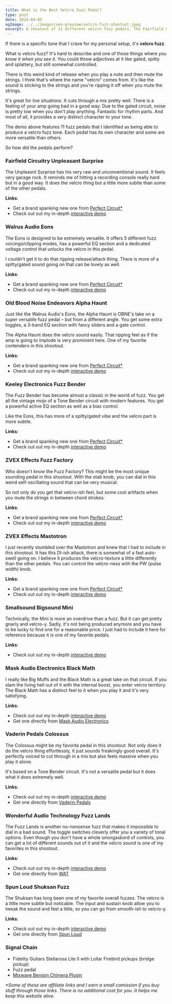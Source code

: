 ```yaml
---
title: What is the Best Velcro Fuzz Pedal?
type: post
date: 2024-04-05
ogImage: ../../images/seo-preview/velcro-fuzz-shootout.jpeg
excerpt: A shootout of 11 different velcro fuzz pedals. The Fairfield Circuitry Unpleasant Surprise, Walrus Audio Eons, Old Blood Noise Endeavors Alpha Haunt, Keeley Electronics Fuzz Bender, ZVEX Effects Fuzz Factory, ZVEX Effects Mastotron, Smallsound Bigsound Mini, Mask Audio Electronics Black Math, Vaderin Pedals Colossus, Wonderful Audio Technology Fuzz Lands and Spun Loud Shuksan Fuzz.
---
```



<VelcroFuzzShootout />

If there is a specific tone that I crave for my personal setup, it's **velcro fuzz**.

What is velcro fuzz? It's hard to describe and one of those things where _you know it when you see it_. You could throw adjectives at it like gated, spitty and splattery, but still somewhat controlled.

There is this weird kind of release when you play a note and then mute the strings. I think that's where the name "velcro" comes from. It's like the sound is sticking to the strings and you're ripping it off when you mute the strings.

It's great for live situations. It cuts through a mix pretty well. There is a feeling of your amp going bad in a good way. Due to the gated circuit, noise is pretty low when you don't play anything. Fantastic for rhythm parts. And most of all, it provides a very distinct character to your tone.

The demo above features 11 fuzz pedals that I identified as being able to produce a velcro fuzz tone. Each pedal has its own character and some are more versatile than others.

So how did the pedals perform?

### Fairfield Circuitry Unpleasant Surprise

The Unpleasnt Surprise has his very raw and unconventional sound. It feels very garage rock. It reminds me of hitting a recording console really hard but in a good way. It does the velcro thing but a little more subtle than some of the other pedals.

**Links**:

- Get a brand spanking new one from [Perfect Circuit\*](https://link.perfectcircuit.com/t/v1/8-12626-329078-9759?url=https%3A%2F%2Fwww.perfectcircuit.com%2Ffairfield-circuitry-the-unpleasant-surprise.html)
- Check out out my in-depth [interactive demo](/demos/fairfield-circuitry-unpleasant-surprise)

### Walrus Audio Eons

The Eons is designed to be extremely versatile. It offers 5 different fuzz voicings/clipping modes, has a powerful EQ section and a dedicated voltage control that unlocks the velcro in this pedal.

I couldn't get it to do that ripping release/attack thing. There is more of a spitty/gated sound going on that can be lovely as well.

**Links**:

- Get a brand spanking new one from [Perfect Circuit\*](https://link.perfectcircuit.com/t/v1/8-12626-329078-9759?sid=&url=https%3A%2F%2Fwww.perfectcircuit.com%2Fwalrus-eons.html)
- Check out out my in-depth [interactive demo](/demos/walrus-audio-eons)

### Old Blood Noise Endeavors Alpha Haunt

Just like the Walrus Audio's Eons, the Alpha Haunt is OBNE's take on a super versatile fuzz pedal – but from a different angle. You get some extra toggles, a 3-band EQ section with fancy sliders and a gate control.

The Alpha Haunt does the velcro sound easily. That ripping feel as if the amp is going to implode is very prominent here. One of my favorite contenders in this shootout.

**Links**:

- Get a brand spanking new one from [Perfect Circuit\*](https://link.perfectcircuit.com/t/v1/8-12626-329078-9759?url=https%3A%2F%2Fwww.perfectcircuit.com%2Fold-blood-noise-alpha-haunt.html)
- Check out out my in-depth [interactive demo](/demos/old-blood-noise-endeavors-alpha-haunt)

### Keeley Electronics Fuzz Bender

The Fuzz Bender has become almost a classic in the world of fuzz. You get all the vintage mojo of a Tone Bender circuit with modern features. You get a powerful active EQ section as well as a bias control.

Like the Eons, this has more of a spitty/gated vibe and the velcro part is more subtle.

**Links**:

- Get a brand spanking new one from [Perfect Circuit\*](https://link.perfectcircuit.com/t/v1/8-12626-329078-9759?url=https%3A%2F%2Fwww.perfectcircuit.com%2Fkeeley-fuzz-bender.html)
- Check out out my in-depth [interactive demo](/demos/keeley-electronics-fuzz-bender)

### ZVEX Effects Fuzz Factory

Who doesn't know the Fuzz Factory? This might be the most unique sounding pedal in this shootout. With the stab knob, you can dial in this weird self-oscillating sound that can be very musical.

So not only do you get that velcro-ish feel, but some cool artifacts when you mute the strings in between chord strokes.

**Links**:

- Get a brand spanking new one from [Perfect Circuit\*](https://link.perfectcircuit.com/t/v1/8-12626-329078-9759?url=https%3A%2F%2Fwww.perfectcircuit.com%2Fzvex-fuzz-factory-vexter.html)
- Check out out my in-depth [interactive demo](/demos/zvex-effects-fuzz-factory)

### ZVEX Effects Mastotron

I just recently stumbled over the Mastotron and knew that I had to include in this shootout. It has this DI-ish attack, there is somewhat of a fast auto-swell going on. I believe it produces the velcro-texture a little differently than the other pedals. You can control the velcro-ness with the PW (pulse width) knob.

**Links**:

- Get a brand spanking new one from [Perfect Circuit\*](https://link.perfectcircuit.com/t/v1/8-12626-329078-9759?url=https%3A%2F%2Fwww.perfectcircuit.com%2Fzvex-mastotron.html)
- Check out out my in-depth [interactive demo](/demos/zvex-effects-mastotron)

### Smallsound Bigsound Mini

Technically, the Mini is more an overdrive than a fuzz. But it can get pretty gnarly and velcro-y. Sadly, it's not being produced anymore and you have to be lucky to find one for a reasonable price. I just had to include it here for reference because it is one of my favorite pedals.

**Links**:

- Check out out my in-depth [interactive demo](/demos/smallsound-bigsound-mini)

### Mask Audio Electronics Black Math

I really like Big Muffs and the Black Math is a great take on that circuit. If you slam the living hell out of it with the internal boost, you enter velcro territory. The Black Math has a distinct feel to it when you play it and it's very satisfying.

**Links**:

- Check out out my in-depth [interactive demo](/demos/mask-audio-electronics-black-math)
- Get one directly from [Mask Audio Electronics](https://maskaudioelectronics.com/collections/pedals/products/black-math)

### Vaderin Pedals Colossus

The Colossus might be my favorite pedal in this shootout. Not only does it do the velcro thing effortlessly, it just sounds freakingly good overall. It's perfectly voiced to cut through in a mix but also feels massive when you play it alone.

It's based on a Tone Bender circuit. It's not a versatile pedal but it does what it does extremely well.

**Links**:

- Check out out my in-depth [interactive demo](/demos/vaderin-pedals-colossus)
- Get one directly from [Vaderin Pedals](https://vaderin.com/shop/colossus/)

### Wonderful Audio Technology Fuzz Lands

The Fuzz Lands is another no-nonsense fuzz that makes it impossible to dial in a bad sound. The toggle switches cleverly offer you a variety of tonal options. Even though you don't have a whole smorgasbord of controls, you can get a lot of different sounds out of it and the velcro sound is one of my favorites in this shootout.

**Links**:

- Check out out my in-depth [interactive demo](/demos/wonderful-audio-technology-fuzz-lands)
- Get one directly from [WAT](https://www.wonderfulaudiotechnology.com/fuzz-lands)

### Spun Loud Shuksan Fuzz

The Shuksan has long been one of my favorite overall fuzzes. The velcro is a little more subtle but noticable. The input and sustain knob allow you to tweak the sound and feel a little, so you can go from smooth-ish to velcro-y.

**Links**:

- Check out out my in-depth [interactive demo](/demos/spun-loud-shuksan-fuzz)
- Get one directly from [Spun Loud](https://spunloud.com/products/shuksan-fuzz)

### Signal Chain

- Fidelity Guitars Stellarosa Lite II with Lollar Firebird pickups (bridge pickup)
- Fuzz pedal
- [Mixwave Benson Chimera Plugin](https://www.mixwave.net/products/benson-chimera)

_\*Some of these are affiliate links and I earn a small comission if you buy stuff through those links. There is no additional cost for you. It helps me keep this website alive._
